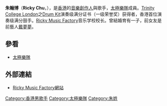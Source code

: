 {{expand|time=2014-12-12T02:09:54+00:00}}
{{refimprove|time=2014-12-12T02:09:54+00:00}}
{{藝人
| 姓名 = 朱翰博
| 類型 = 男藝人
| 圖片 = 
| 英文名 = Ricky Chu
| 出生日期 = {{birth_date_and_age|1966|2|1}}
| 出生地點 = {{HKG-1959}}
| 國籍 = {{CNHK}}
| 籍貫 = 
| 逝世 = 
| 配偶 = {{marriage|Anne|1988|2015}}
| 兒女 = 1子
| 音樂類型 = 搖滾
| 職業 = 
| 語言 = 粵語、英語、國語
| 宗教信仰 = 
| 樂器 = 
| 活躍年代 = 1980年代
| 唱片公司 = 華納唱片
| 經紀公司 = 
| 相關團體 = 太極樂隊
| 網站 = 
| imdb = 
}}
'''朱翰博'''（'''Ricky Chu'''，{{bd|1966年|2月1日|catIdx=L}}），是[[香港|香港]]的[[音樂|音樂]][[創作人|創作人]]與歌手，[[太極樂隊|太極樂隊]]成員。[[Trinity_College_London|Trinity College London]]之[[Drum_Kit|Drum Kit]]演奏级满分证书（一级荣誉奖）获得者，香港首位演奏级满分鼓手。[[Ricky_Music_Factory|Ricky Music Factory]]音乐学校校长。曾結婚育有一子，前女友是前藝人[[戴夢夢|戴夢夢]]。

==參看==
*[[太極樂隊|太極樂隊]]

==外部連結==
*[http://www.rmf.com.hk/tc/intro.html Ricky Music Factory網站] {{Wayback|url=http://www.rmf.com.hk/tc/intro.html |date=20200218110516 }}

{{太極樂隊}}
[[Category:香港男歌手|Category:香港男歌手]]
[[Category:太極樂隊|Category:太極樂隊]]
[[Category:朱姓|Category:朱姓]]